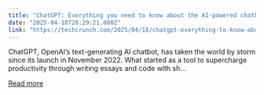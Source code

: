 ```yaml
---
title: "ChatGPT: Everything you need to know about the AI-powered chatbot"
date: "2025-04-18T20:29:21.000Z"
link: "https://techcrunch.com/2025/04/18/chatgpt-everything-to-know-about-the-ai-chatbot/"
---
```


ChatGPT, OpenAI’s text-generating AI chatbot, has taken the world by storm since its launch in November 2022. What started as a tool to supercharge productivity through writing essays and code with sh...

[Read more](https://techcrunch.com/2025/04/18/chatgpt-everything-to-know-about-the-ai-chatbot/)
